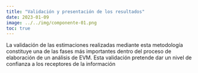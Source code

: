 ```yaml
---
title: "Validación y presentación de los resultados"
date: 2023-01-09
image: ../../img/componente-01.png
toc: true
---
```


La validación de las estimaciones realizadas mediante esta metodología constituye una de las fases más importantes dentro del proceso de elaboración de un análisis de EVM. Esta validación pretende dar un nivel de confianza a los receptores de la información 
